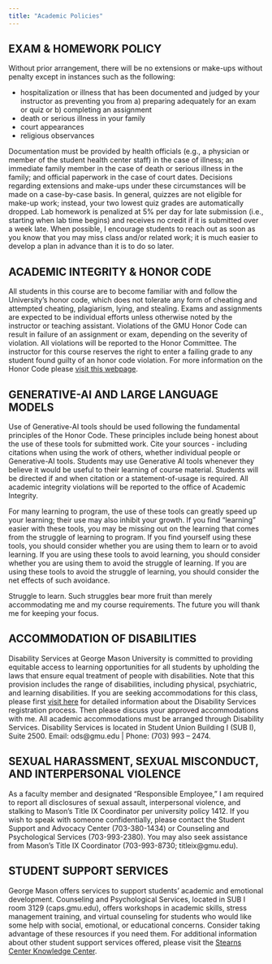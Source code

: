 ```yaml
---
title: "Academic Policies"
---
```


## EXAM & HOMEWORK POLICY

Without prior arrangement, there will be no extensions or make-ups without penalty except in instances such as the following:

-   hospitalization or illness that has been documented and judged by your instructor as preventing you from a) preparing adequately for an exam or quiz or b) completing an assignment
-   death or serious illness in your family
-   court appearances
-   religious observances

Documentation must be provided by health officials (e.g., a physician or member of the student health center staff) in the case of illness; an immediate family member in the case of death or serious illness in the family; and official paperwork in the case of court dates. Decisions regarding extensions and make-ups under these circumstances will be made on a case-by-case basis. In general, quizzes are not eligible for make-up work; instead, your two lowest quiz grades are automatically dropped. Lab homework is penalized at 5% per day for late submission (i.e., starting when lab time begins) and receives no credit if it is submitted over a week late. When possible, I encourage students to reach out as soon as you know that you may miss class and/or related work; it is much easier to develop a plan in advance than it is to do so later.

## ACADEMIC INTEGRITY & HONOR CODE

All students in this course are to become familiar with and follow the University’s honor code, which does not tolerate any form of cheating and attempted cheating, plagiarism, lying, and stealing. Exams and assignments are expected to be individual efforts unless otherwise noted by the instructor or teaching assistant. Violations of the GMU Honor Code can result in failure of an assignment or exam, depending on the severity of violation. All violations will be reported to the Honor Committee. The instructor for this course reserves the right to enter a failing grade to any student found guilty of an honor code violation. For more information on the Honor Code please [visit this webpage](https://oai.gmu.edu/mason-honor-code/full-honor-code-document/ "GMU Honor Code").

## GENERATIVE-AI AND LARGE LANGUAGE MODELS

Use of Generative-AI tools should be used following the fundamental principles of the Honor Code. These principles include being honest about the use of these tools for submitted work.  Cite your sources - including citations when using the work of others, whether individual people or Generative-AI tools. Students may use Generative AI tools whenever they believe it would be useful to their learning of course material. Students will be directed if and when citation or a statement-of-usage is required. All academic integrity violations will be reported to the office of Academic Integrity.

For many learning to program, the use of these tools can greatly speed up your learning; their use may also inhibit your growth.  If you find "learning" easier with these tools, you may be missing out on the learning that comes from the struggle of learning to program.  If you find yourself using these tools, you should consider whether you are using them to learn or to avoid learning.  If you are using these tools to avoid learning, you should consider whether you are using them to avoid the struggle of learning.  If you are using these tools to avoid the struggle of learning, you should consider the net effects of such avoidance.

Struggle to learn.  Such struggles bear more fruit than merely accommodating me and my course requirements.  The future you will thank me for keeping your focus.

## ACCOMMODATION OF DISABILITIES

Disability Services at George Mason University is committed to providing equitable access to learning opportunities for all students by upholding the laws that ensure equal treatment of people with disabilities. Note that this provision includes the range of disabilities, including physical, psychiatric, and learning disabilities. If you are seeking accommodations for this class, please first [visit here](http://ds.gmu.edu/) for detailed information about the Disability Services registration process. Then please discuss your approved accommodations with me. All academic accommodations must be arranged through Disability Services. Disability Services is located in Student Union Building I (SUB I), Suite 2500. Email: ods\@gmu.edu \| Phone: (703) 993 – 2474.

## SEXUAL HARASSMENT, SEXUAL MISCONDUCT, AND INTERPERSONAL VIOLENCE

As a faculty member and designated “Responsible Employee,” I am required to report all disclosures of sexual assault, interpersonal violence, and stalking to Mason’s Title IX Coordinator per university policy 1412. If you wish to speak with someone confidentially, please contact the Student Support and Advocacy Center (703-380-1434) or Counseling and Psychological Services (703-993-2380). You may also seek assistance from Mason’s Title IX Coordinator (703-993-8730; titleix\@gmu.edu).

## STUDENT SUPPORT SERVICES

George Mason offers services to support students’ academic and emotional development. Counseling and Psychological Services, located in SUB I room 3129 (caps.gmu.edu), offers workshops in academic skills, stress management training, and virtual counseling for students who would like some help with social, emotional, or educational concerns. Consider taking advantage of these resources if you need them. For additional information about other student support services offered, please visit the [Stearns Center Knowledge Center](https://stearnscenter.gmu.edu/knowledge-center/knowing-mason-students/student-support-resources-on-campus/).
